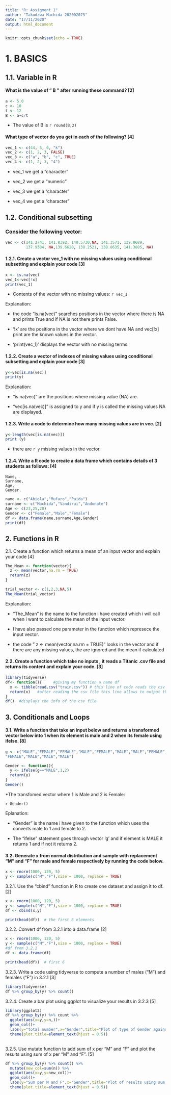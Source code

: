 ```yaml
---
title: "R: Assigment 1"
author: "Takudzwa Machida 202002075"
date: "17/11/2020"
output: html_document
---
```


```r
knitr::opts_chunk$set(echo = TRUE)
```

# 1. BASICS

## 1.1. Variable in R

#### What is the value of " B " after running these command? [2]

```r
a <- 5.0
c <- 10
t <- 12
B <- a+c/t
```

* The value of B is `r round(B,2)`

#### What type of vector do you get in each of the following? [4]

```r
vec_1 <- c(44, 5, 0, "k")
vec_2 <- c(1, 2, 3, FALSE)
vec_3 <- c("a", "b", "c", TRUE)
vec_4 <- c(1, 2, 3, "4")
```
* vec_1 we get a "character"

* vec_2 we get a "numeric"

* vec_3 we get a "character"

* vec_4 we get a "character"

## 1.2. Conditional subsetting

### Consider the following vector:

```r
vec <- c(141.2741, 141.8392, 140.5730,NA, 141.3571, 139.8689, 
         137.9384, NA,139.6620, 138.2521, 138.8635, 141.3885, NA)
```


#### 1.2.1. Create a vector vec_1 with no missing values using conditional subsetting and explain your code [3]
```r
x <- is.na(vec) 
vec_1<-vec[!x] 
print(vec_1)  
```
* Contents of the vector with no missing values:
`r vec_1`

Explanation: 

- the code "is.na(vec)" searches positions in the vector where there is NA and prints True and if NA is not there  prints False.

- '!x' are the positions in the vector where we dont have NA and vec[!x] print are the known values in the vector.

- 'print(vec_1)' displays the vector with no missing terms.



#### 1.2.2. Create a vector of indexes of missing values using conditional subsetting and explain your code [3]
```r

y<-vec[is.na(vec)] 
print(y)   
```
Explanation:

- "is.na(vec)" are the positions where missing value (NA) are.

- "vec[is.na(vec)]" is assigned to y and if y is called the missing values NA are displayed.


#### 1.2.3. Write a code to determine how many missing values are in vec. [2]
```r
y<-length(vec[is.na(vec)])
print (y)

```
  - there are `r y` missing values in the vector.
  
  
#### 1.2.4. Write a R code to create a data frame which contains details of 3 students as follows: [4]
    Name,
    Surname,
    Age,
    Gender.
```r
name <- c("Abiola","Mufaro","Paida")
surname <- c("Machida","Vandirai","Andonate")
Age <- c(23,25,20)
Gender <- c("Female","Male","Female")
df <- data.frame(name,surname,Age,Gender)
print(df)
```


## 2. Functions in R

2.1. Create a function which returns a mean of an input vector and explain your code [4]
```r
The_Mean <- function(vector){
  z <- mean(vector,na.rm = TRUE)
  return(z)
}

trial_vector <- c(1,2,3,NA,5)
The_Mean(trial_vector)
```
Explanation:

- "The_Mean" is the name to the function i have created which i will call when i want to calculate the mean of the input vector.

- l have also passed one parameter in the function which represece the input vector.

- the code " z <- mean(vector,na.rm = TRUE)" looks in the vector and if there are any missing values, the are ignored and the mean if calculated


#### 2.2. Create a function which take no inputs , it reads a Titanic .csv file and returns its content and explain your code. [3] 
```r
library(tidyverse)
df<- function(){     #giving my function a name df
  x <- tibble(read.csv("train.csv")) # this line of code reads the csv file stored in computer named train and assigns to x
  return(x)   #after reading the csv file this line allows to output the information in the csv file
}
df()  #displays the info of the csv file
```


## 3. Conditionals and Loops

#### 3.1. Write a function that take an input below and returns a transformed vector below into 1 when its element is male and 2 when its female using ifelse. [8]
```r
g <- c("MALE","FEMALE","FEMALE","MALE","FEMALE","MALE","MALE","FEMALE", "MALE","MALE","FEMALE","MALE","MALE",
"FEMALE","MALE","MALE","MALE")

Gender <- function(){
  y <- ifelse(g=="MALE",1,2)
  return(y)
}
Gender()
```
*The transfomed vector where 1 is Male and 2 is Female:

`r Gender()`

Eplanation:

- "Gender" is the name i have given to the function which uses the converts male to 1 and female to 2.

- The "ifelse" statement goes through vector 'g' and if element is MALE it returns  1 and if not it returns 2.


#### 3.2. Generate x from normal distribution and sample with replacement "M" and "F" for male and female respectively by running the code below.

```r
x <- rnorm(1000, 120, 5)
y <- sample(c("M","F"),size = 1000, replace = TRUE)
```

3.2.1. Use the "cbind " function in R to create one dataset and assign it to df. [2]
```r
x <- rnorm(1000, 120, 5)
y <- sample(c("M","F"),size = 1000, replace = TRUE)
df <- cbind(x,y)

print(head(df))  # the first 6 elements 
```


3.2.2. Convert df from 3.2.1 into a data.frame [2]
```r
x <- rnorm(1000, 120, 5)
y <- sample(c("M","F"),size = 1000, replace = TRUE)
#df from 3.2.1
df <- data.frame(df)

print(head(df))  # first 6
```


3.2.3. Write a code using tidyverse to compute a number of males ("M") and females ("F") in 3.2.1 [3]
```r
library(tidyverse)
df %>% group_by(y) %>% count()
```


3.2.4. Create a bar plot using ggplot to visualize your results in 3.2.3 [5]
```r
library(ggplot2)
df %>% group_by(y) %>% count %>% 
  ggplot(aes(x=y,y=n,))+
  geom_col()+
  labs(y="total number",x="Gender",title="Plot of type of Gender against the total Number")+
  theme(plot.title=element_text(hjust = 0.5))
  

```


3.2.5. Use mutate function to add sum of x per "M" and "F" and plot the results using sum of x per "M" and "F". [5]
```r
df %>% group_by(y) %>% count() %>% 
  mutate(new_col=sum(n)) %>% 
  ggplot(aes(x=y,y=new_col))+
  geom_col()+
  labs(y="Sum per M and F",x="Gender",title="Plot of results using sum of x per M and F")+
  theme(plot.title=element_text(hjust = 0.5))
  


```

